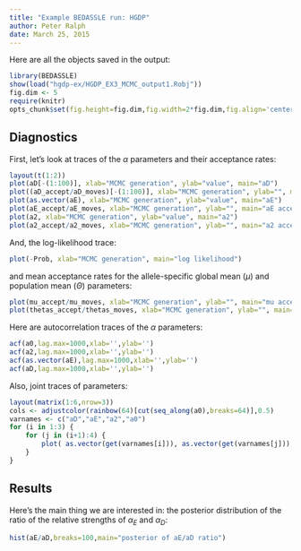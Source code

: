 ```yaml
---
title: "Example BEDASSLE run: HGDP"
author: Peter Ralph
date: March 25, 2015
---
```


Here are all the objects saved in the output:
```r
library(BEDASSLE)
show(load("hgdp-ex/HGDP_EX3_MCMC_output1.Robj"))
fig.dim <- 5
require(knitr)
opts_chunk$set(fig.height=fig.dim,fig.width=2*fig.dim,fig.align='center')
```

Diagnostics
-----------

First, let's look at traces of the $\alpha$ parameters and their acceptance rates:
```r
layout(t(1:2))
plot(aD[-(1:100)], xlab="MCMC generation", ylab="value", main="aD")
plot((aD_accept/aD_moves)[-(1:100)], xlab="MCMC generation", ylab="", main="aD acceptance", ylim=c(0,1))
plot(as.vector(aE), xlab="MCMC generation", ylab="value", main="aE")
plot(aE_accept/aE_moves, xlab="MCMC generation", ylab="", main="aE acceptance", ylim=c(0,1))
plot(a2, xlab="MCMC generation", ylab="value", main="a2")
plot(a2_accept/a2_moves, xlab="MCMC generation", ylab="", main="a2 acceptance", ylim=c(0,1))
```


And, the log-likelihood trace:
```r
plot(-Prob, xlab="MCMC generation", main="log likelihood")
```
and mean acceptance rates for the allele-specific global mean ($\mu$) and population mean ($\Theta$) parameters:
```r
plot(mu_accept/mu_moves, xlab="MCMC generation", ylab="", main="mu acceptance", ylim=c(0,1) )
plot(thetas_accept/thetas_moves, xlab="MCMC generation", ylab="", main="thetas acceptance", ylim=c(0,1) )
```


Here are autocorrelation traces of the $\alpha$ parameters:
```r
acf(a0,lag.max=1000,xlab='',ylab='')
acf(a2,lag.max=1000,xlab='',ylab='')
acf(as.vector(aE),lag.max=1000,xlab='',ylab='')
acf(aD,lag.max=1000,xlab='',ylab='')
```

Also, joint traces of parameters:
```r
layout(matrix(1:6,nrow=3))
cols <- adjustcolor(rainbow(64)[cut(seq_along(a0),breaks=64)],0.5)
varnames <- c("aD","aE","a2","a0")
for (i in 1:3) {
    for (j in (i+1):4) {
        plot( as.vector(get(varnames[i])), as.vector(get(varnames[j])), col=cols, pch=20, xlab=varnames[i], ylab=varnames[j] ) 
    }
}
```


Results
-------

Here's the main thing we are interested in:
the posterior distribution of the ratio of the relative strengths of $\alpha_E$ and $\alpha_D$:
```r
hist(aE/aD,breaks=100,main="posterior of aE/aD ratio")
```


